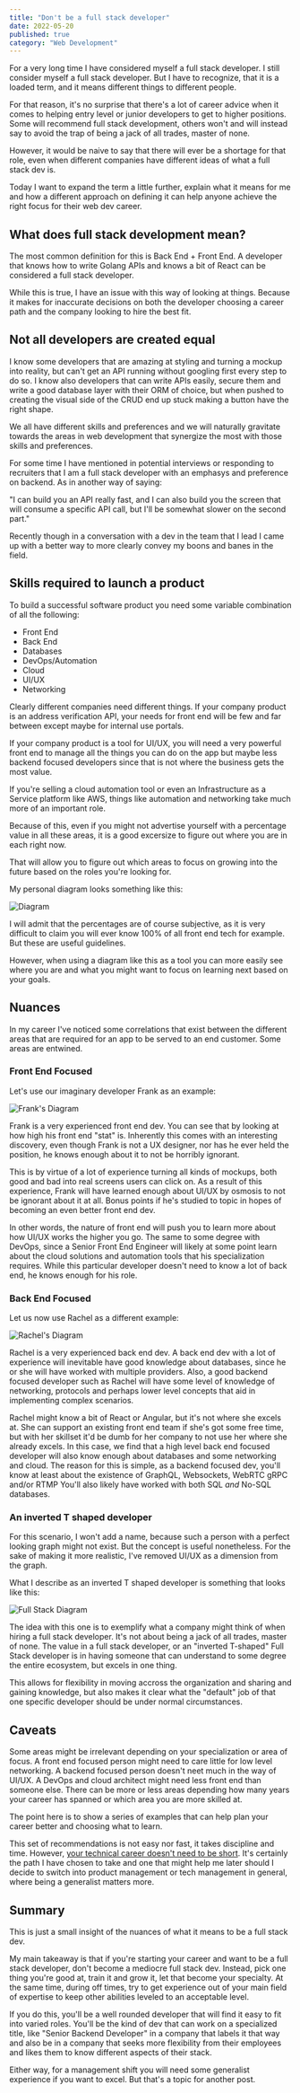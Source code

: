 ```yaml
---
title: "Don't be a full stack developer"
date: 2022-05-20
published: true
category: "Web Development"
---
```


For a very long time I have considered myself a full stack developer. I still consider myself a full stack developer. But I have to recognize, that it is a loaded term, and it means different things to different people.

For that reason, it's no surprise that there's a lot of career advice when it comes to helping entry level or junior developers to get to higher positions. Some will recommend full stack development, others won't and will instead say to avoid the trap of being a jack of all trades, master of none.

However, it would be naive to say that there will ever be a shortage for that role, even when different companies have different ideas of what a full stack dev is.

Today I want to expand the term a little further, explain what it means for me and how a different approach on defining it can help anyone achieve the right focus for their web dev career.

## What does full stack development mean?

The most common definition for this is Back End + Front End. A developer that knows how to write Golang APIs and knows a bit of React can be considered a full stack developer.

While this is true, I have an issue with this way of looking at things. Because it makes for inaccurate decisions on both the developer choosing a career path and the company looking to hire the best fit.

## Not all developers are created equal

I know some developers that are amazing at styling and turning a mockup into reality, but can't get an API running without googling first every step to do so. I know also developers that can write APIs easily, secure them and write a good database layer with their ORM of choice, but when pushed to creating the visual side of the CRUD end up stuck making a button have the right shape.

We all have different skills and preferences and we will naturally gravitate towards the areas in web development that synergize the most with those skills and preferences.

For some time I have mentioned in potential interviews or responding to recruiters that I am a full stack developer with an emphasys and preference on backend. As in another way of saying: 

"I can build you an API really fast, and I can also build you the screen that will consume a specific API call, but I'll be somewhat slower on the second part."

Recently though in a conversation with a dev in the team that I lead I came up with a better way to more clearly convey my boons and banes in the field.

## Skills required to launch a product

To build a successful software product you need some variable combination of all the following:

- Front End
- Back End
- Databases
- DevOps/Automation
- Cloud
- UI/UX
- Networking

Clearly different companies need different things. If your company product is an address verification API, your needs for front end will be few and far between except maybe for internal use portals.

If your company product is a tool for UI/UX, you will need a very powerful front end to manage all the things you can do on the app but maybe less backend focused developers since that is not where the business gets the most value.

If you're selling a cloud automation tool or even an Infrastructure as a Service platform like AWS, things like automation and networking take much more of an important role.

Because of this, even if you might not advertise yourself with a percentage value in all these areas, it is a good excersize to figure out where you are in each right now.

That will allow you to figure out which areas to focus on growing into the future based on the roles you're looking for.

My personal diagram looks something like this:

![Diagram](./personal-evaluation.png)

I will admit that the percentages are of course subjective, as it is very difficult to claim you will ever know 100% of all front end tech for example. But these are useful guidelines.

However, when using a diagram like this as a tool you can more easily see where you are and what you might want to focus on learning next based on your goals.

## Nuances

In my career I've noticed some correlations that exist between the different areas that are required for an app to be served to an end customer. Some areas are entwined. 

### Front End Focused

Let's use our imaginary developer Frank as an example:

![Frank's Diagram](./frank-front-end.png)

Frank is a very experienced front end dev. You can see that by looking at how high his front end "stat" is. Inherently this comes with an interesting discovery, even though Frank is not a UX designer, nor has he ever held the position, he knows enough about it to not be horribly ignorant.

This is by virtue of a lot of experience turning all kinds of mockups, both good and bad into real screens users can click on. As a result of this experience, Frank will have learned enough about UI/UX by osmosis to not be ignorant about it at all. Bonus points if he's studied to topic in hopes of becoming an even better front end dev.

In other words, the nature of front end will push you to learn more about how UI/UX works the higher you go. The same to some degree with DevOps, since a Senior Front End Engineer will likely at some point learn about the cloud solutions and automation tools that his specialization requires. While this particular developer doesn't need to know a lot of back end, he knows enough for his role.

### Back End Focused

Let us now use Rachel as a different example:

![Rachel's Diagram](./rachel-back-end.png)

Rachel is a very experienced back end dev. A back end dev with a lot of experience will inevitable have good knowledge about databases, since he or she will have worked with multiple providers. Also, a good backend focused developer such as Rachel will have some level of knowledge of networking, protocols and perhaps lower level concepts that aid in implementing complex scenarios.

Rachel might know a bit of React or Angular, but it's not where she excels at. She can support an existing front end team if she's got some free time, but with her skillset it'd be dumb for her company to not use her where she already excels. In this case, we find that a high level back end focused developer will also know enough about databases and some networking and cloud. The reason for this is simple, as a backend focused dev, you'll know at least about the existence of GraphQL, Websockets, WebRTC gRPC and/or RTMP You'll also likely have worked with both SQL _and_ No-SQL databases.

### An inverted T shaped developer

For this scenario, I won't add a name, because such a person with a perfect looking graph might not exist. But the concept is useful nonetheless. For the sake of making it more realistic, I've removed UI/UX as a dimension from the graph.

What I describe as an inverted T shaped developer is something that looks like this:

![Full Stack Diagram](./full-stack.png)

The idea with this one is to exemplify what a company might think of when hiring a full stack developer. It's not about being a jack of all trades, master of none. The value in a full stack developer, or an "inverted T-shaped" Full Stack developer is in having someone that can understand to some degree the entire ecosystem, but excels in one thing.

This allows for flexibility in moving accross the organization and sharing and gaining knowledge, but also makes it clear what the "default" job of that one specific developer should be under normal circumstances.

## Caveats

Some areas might be irrelevant depending on your specialization or area of focus. A front end focused person might need to care little for low level networking. A backend focused person doesn't neet much in the way of UI/UX. A DevOps and cloud architect might need less front end than someone else. There can be more or less areas depending how many years your career has spanned or which area you are more skilled at.

The point here is to show a series of examples that can help plan your career better and choosing what to learn.

This set of recommendations is not easy nor fast, it takes discipline and time. However, [your technical career doesn't need to be short](https://lethain.com/forty-year-career/). It's certainly the path I have chosen to take and one that might help me later should I decide to switch into product management or tech management in general, where being a generalist matters more.

## Summary

This is just a small insight of the nuances of what it means to be a full stack dev.

My main takeaway is that if you're starting your career and want to be a full stack developer, don't become a mediocre full stack dev. Instead, pick one thing you're good at, train it and grow it, let that become your specialty. At the same time, during off times, try to get experience out of your main field of expertise to keep other abilities leveled to an acceptable level. 

If you do this, you'll be a well rounded developer that will find it easy to fit into varied roles. You'll be the kind of dev that can work on a specialized title, like "Senior Backend Developer" in a company that labels it that way and also be in a company that seeks more flexibility from their employees and likes them to know different aspects of their stack. 

Either way, for a management shift you will need some generalist experience if you want to excel. But that's a topic for another post.
